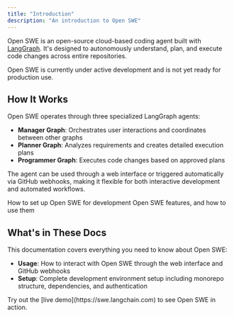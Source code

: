 ```yaml
---
title: "Introduction"
description: "An introduction to Open SWE"
---
```


Open SWE is an open-source cloud-based coding agent built with [LangGraph](https://langchain-ai.github.io/langgraphjs/). It's designed to autonomously understand, plan, and execute code changes across entire repositories.

<Note>
  Open SWE is currently under active development and is not yet ready for
  production use.
</Note>

## How It Works

Open SWE operates through three specialized LangGraph agents:

- **Manager Graph**: Orchestrates user interactions and coordinates between other graphs
- **Planner Graph**: Analyzes requirements and creates detailed execution plans
- **Programmer Graph**: Executes code changes based on approved plans

The agent can be used through a web interface or triggered automatically via GitHub webhooks, making it flexible for both interactive development and automated workflows.

<CardGroup cols={2}>
  <Card title="Setup" icon="robot" href="/labs/swe/setup/intro">
    How to set up Open SWE for development
  </Card>
  <Card title="Usage" icon="database" href="/labs/swe/usage/intro">
    Open SWE features, and how to use them
  </Card>
</CardGroup>

## What's in These Docs

This documentation covers everything you need to know about Open SWE:

- **Usage**: How to interact with Open SWE through the web interface and GitHub webhooks
- **Setup**: Complete development environment setup including monorepo structure, dependencies, and authentication

<Tip>
  Try out the [live demo](https://swe.langchain.com) to see Open SWE in action.
</Tip>
